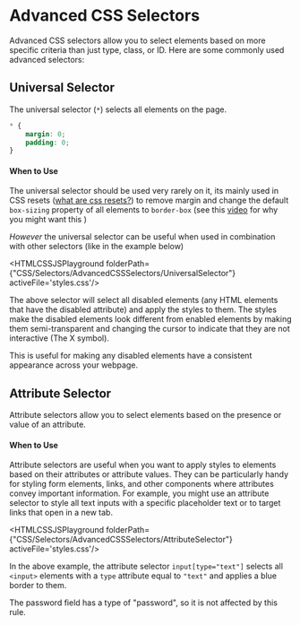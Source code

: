 
# Advanced CSS Selectors
Advanced CSS selectors allow you to select elements based on more specific criteria than just type, class, or ID. Here are some commonly used advanced selectors:

## Universal Selector
The universal selector (`*`) selects all elements on the page.
```css
* {
    margin: 0;
    padding: 0;
}
```
#### When to Use

The universal selector should be used very rarely on it, its mainly used in CSS resets ([what are css resets?](https://en.wikipedia.org/wiki/Reset_style_sheet)) to remove margin and change the default `box-sizing` property of all elements to `border-box` (see this [video](https://www.youtube.com/watch?v=WlGQdgy-M6w) for why you might want this )

*However* the universal selector can be useful when used in combination with other selectors (like in the example below)

<HTMLCSSJSPlayground folderPath={"CSS/Selectors/AdvancedCSSSelectors/UniversalSelector"} activeFile='styles.css'/>

The above selector will select all disabled elements (any HTML elements that have the disabled attribute) and apply the styles to them. The styles make the disabled elements look different from enabled elements by making them semi-transparent and changing the cursor to indicate that they are not interactive (The X symbol).

This is useful for making any disabled elements have a consistent appearance across your webpage.

## Attribute Selector
Attribute selectors allow you to select elements based on the presence or value of an attribute.

#### When to Use
Attribute selectors are useful when you want to apply styles to elements based on their attributes or attribute values. They can be particularly handy for styling form elements, links, and other components where attributes convey important information. For example, you might use an attribute selector to style all text inputs with a specific placeholder text or to target links that open in a new tab.

<HTMLCSSJSPlayground folderPath={"CSS/Selectors/AdvancedCSSSelectors/AttributeSelector"} activeFile='styles.css'/>

In the above example, the attribute selector `input[type="text"]` selects all `<input>` elements with a `type` attribute equal to `"text"` and applies a blue border to them.

The password field has a type of "password", so it is not affected by this rule.